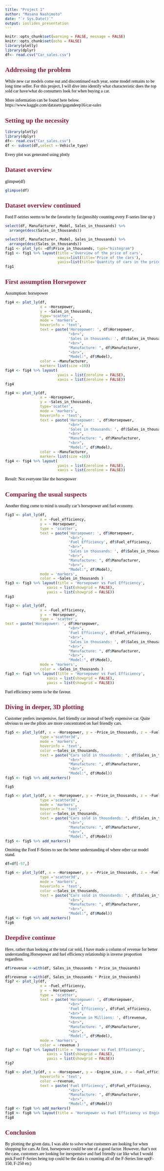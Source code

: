 ```yaml
---
title: "Project 1"
author: "Masana Nashimoto"
date: "`r Sys.Date()`"
output: ioslides_presentation
---
```


<style type="text/css">
body p, div, h1, h2, h3, h4, h5 {
color: black;
font-family: Modern Computer Roman; }
slides > slide.title-slide hgroup h1 { color: #8C1D40; <!--the maroon color--> }
slides > slide:not(.nobackground):after{
  content: '';
}
h2 {
color: #8C1D40; <!-- the maroon color-->
}
slides > slide {
  overflow-x: auto !important;
  overflow-y: auto !important;
}
</style>

```r
knitr::opts_chunk$set(warning = FALSE, message = FALSE)
knitr::opts_chunk$set(echo = FALSE)
library(plotly)
library(dplyr)
df<- read.csv("Car_sales.csv")
```

## Addressing the problem
While new car models come out and discontinued  each year, some model remains to be long time seller. For this project, I will dive into identify what characteristic does the top sold car have/what do consumers look for when buying a car.

More information can be found here below.
https://www.kaggle.com/datasets/gagandeep16/car-sales

## Setting up the necessity
```r
library(plotly)
library(dplyr)
df<- read.csv("Car_sales.csv")
df <- subset(df,select =-Vehicle_type)

```
Every plot was generated using plotly 

## Dataset overview
glimpse(df)
```r
glimpse(df)
```

## Dataset overview continued
Ford F-seiries seems to be the favorite by far.(possibly counting every F-series line up )
```r
select(df, Manufacturer, Model, Sales_in_thousands) %>%
  arrange(desc(Sales_in_thousands))
```

```r

select(df, Manufacturer, Model, Sales_in_thousands) %>%
  arrange(desc(Sales_in_thousands))
fig1 <- plot_ly(x =df$Price_in_thousands, type="histogram")
fig1 <- fig1 %>% layout(title ='Overview of the price of cars',
                        xaxis=list(title='Price of the cars'),
                        yaxis=list(title='Quantity of cars in the price bracket'))
fig1
```

## First assumption Horsepower
Assumption: horsepower
```r
fig4 <- plot_ly(df, 
                x = ~Horsepower,
                y = ~Sales_in_thousands,
                type='scatter',
                mode = 'markers',
                hoverinfo = 'text',
                text = paste('Horsepower: ', df$Horsepower,
                             "<br>",
                             'Sales in thousands: ', df$Sales_in_thousands,
                             "<br>",
                             "Manufacture: ", df$Manufacturer,
                             "<br>",
                             "Model:", df$Model),
                color = ~Manufacturer,
                marker= list(size =10))
fig4 <- fig4 %>% layout(
                        yaxis = list(zeroline = FALSE),
                        xaxis = list(zeroline = FALSE))
fig4
```
```r
fig4 <- plot_ly(df, 
                x = ~Horsepower,
                y = ~Sales_in_thousands,
                type='scatter',
                mode = 'markers',
                hoverinfo = 'text',
                text = paste('Horsepower: ', df$Horsepower,
                             "<br>",
                             'Sales in thousands: ', df$Sales_in_thousands,
                             "<br>",
                             "Manufacture: ", df$Manufacturer,
                             "<br>",
                             "Model:", df$Model),
                color = ~Manufacturer,
                marker= list(size =10))
fig4 <- fig4 %>% layout(
                        yaxis = list(zeroline = FALSE),
                        xaxis = list(zeroline = FALSE))

```
Result: Not everyone like the horsepower


## Comparing the usual suspects
Another thing come to mind is usually car's horsepower and fuel economy.

```r
fig3 <- plot_ly(df, 
                x = ~Fuel_efficiency, 
                y = ~ Horsepower,
                type = 'scatter',
                text = paste('Horsepower: ', df$Horsepower,
                             "<br>",
                             'Fuel Efficiency', df$Fuel_efficiency,
                             "<br>",
                             'Sales in thousands: ', df$Sales_in_thousands,
                             "<br>",
                             "Manufacture: ", df$Manufacturer,
                             "<br>",
                             "Model:", df$Model),
                mode = 'markers',
                color = ~Sales_in_thousands )
fig3 <- fig3 %>% layout(title = 'Horsepower vs Fuel Efficiency',
                   xaxis = list(showgrid = FALSE),
                   yaxis = list(showgrid = FALSE))
fig3
```
```r
fig3 <- plot_ly(df, 
                x = ~Fuel_efficiency, 
                y = ~ Horsepower,
                type = 'scatter',
text = paste('Horsepower: ', df$Horsepower,
                             "<br>",
                             'Fuel Efficiency', df$Fuel_efficiency,
                             "<br>",
                             'Sales in thousands: ', df$Sales_in_thousands,
                             "<br>",
                             "Manufacture: ", df$Manufacturer,
                             "<br>",
                             "Model:", df$Model),
                mode = 'markers',
                color = ~Sales_in_thousands )
fig3 <- fig3 %>% layout(title = 'Horsepower vs Fuel Efficiency',
                   xaxis = list(showgrid = FALSE),
                   yaxis = list(showgrid = FALSE))

```
Fuel efficiency seems to be the favour.

## Diving in deeper, 3D plotting

Customer prefers inexpensive, fuel friendly car instead of beefy expensive car. Quite obvious to see the pllots are more concentrated on fuel friendly cars.
```r
fig5 <- plot_ly(df, x = ~Horsepower, y = ~Price_in_thousands, z = ~Fuel_efficiency,
                type ='scatter3d',
                mode = 'markers',
                hoverinfo = 'text',
                color =~Sales_in_thousands,
                text = paste("Cars sold in thousdands: ", df$Sales_in_thousands,
                             "<br>",
                             "Manufacture: ", df$Manufacturer,
                             "<br>",
                             "Model:", df$Model))
fig5 <- fig5 %>% add_markers()

fig5
```
```r
fig5 <- plot_ly(df, x = ~Horsepower, y = ~Price_in_thousands, z = ~Fuel_efficiency,
                type ='scatter3d',
                mode = 'markers',
                hoverinfo = 'text',
                color =~Sales_in_thousands,
                text = paste("Cars sold in thousdands: ", df$Sales_in_thousands,
                             "<br>",
                             "Manufacture: ", df$Manufacturer,
                             "<br>",
                             "Model:", df$Model))
fig5 <- fig5 %>% add_markers()

```
Omitting the Ford F-Seires to see the better understanding of where other car model stand.
```r
df=df[-57,]
```
```r
fig6 <- plot_ly(df, x = ~Horsepower, y = ~Price_in_thousands, z = ~Fuel_efficiency,
                type ='scatter3d',
                mode = 'markers',
                hoverinfo = 'text',
                color =~Sales_in_thousands,
                text = paste("Cars sold in thousdands: ", df$Sales_in_thousands,
                             "<br>",
                             "Manufacture: ", df$Manufacturer,
                             "<br>",
                             "Model:", df$Model))
fig6 <- fig6 %>% add_markers()
fig6
```




## Deepdive continue
Here, rather than looking at the total car sold, I have made a column of revenue for better understanding.Horsepower and fuel efficiency relationship is inverse proportion regardless. 
```r
df$revenue <-with(df, Sales_in_thousands * Price_in_thousands)
```
```r
df$revenue <-with(df, Sales_in_thousands * Price_in_thousands)
fig7 <- plot_ly(df, 
                x = ~Fuel_efficiency, 
                y = ~ Horsepower,
                type = 'scatter',
                text = paste('Horsepower: ', df$Horsepower,
                             "<br>",
                             'Fuel Efficiency', df$Fuel_efficiency,
                             "<br>",
                             'Revenue in Millions: ', df$revenue,
                             "<br>",
                             "Manufacture: ", df$Manufacturer,
                             "<br>",
                             "Model:", df$Model),
                mode = 'markers',
                color = ~revenue )
fig7 <- fig7 %>% layout(title = 'Horsepower vs Fuel Efficiency',
                   xaxis = list(showgrid = FALSE),
                   yaxis = list(showgrid = FALSE))
fig7

fig8 <- plot_ly(df, x = ~Horsepower, y = ~Engine_size, z = ~Fuel_efficiency,
                hoverinfo = 'text',
                color =~revenue,
                text = paste('Fuel Efficiency', df$Fuel_efficiency,
                             "<br>",
                             "Manufacture: ", df$Manufacturer,
                             "<br>",
                             "Model:", df$Model))
fig8 <- fig8 %>% add_markers()
fig8 <- fig8 %>% layout(title = 'Horsepower vs Fuel Efficiency vs Engine Size')
fig8

```



## Conclusion
By plotting the given data, I was able to solve what customers are looking for when shopping for cars.At first, horsepower could be one of a good factor. However, that's not the case, customers are looking for inexpensive and fuel friendly car like what I would pick.Ford F-Series being top could be the data is counting all of the F-Series line up(F-150, F-250 etc)